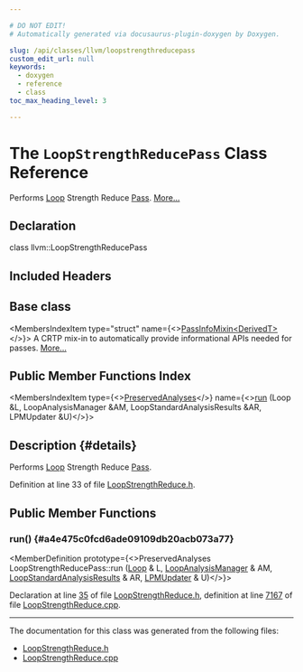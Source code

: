 ```yaml
---

# DO NOT EDIT!
# Automatically generated via docusaurus-plugin-doxygen by Doxygen.

slug: /api/classes/llvm/loopstrengthreducepass
custom_edit_url: null
keywords:
  - doxygen
  - reference
  - class
toc_max_heading_level: 3

---
```





# The `LoopStrengthReducePass` Class Reference

<DoxygenPage pluginConfig={pluginConfig}>

Performs <a href="/docs/api/classes/llvm/loop">Loop</a> Strength Reduce <a href="/docs/api/classes/llvm/pass">Pass</a>. <a href="#details">More...</a>

## Declaration

<CodeBlock>class llvm::LoopStrengthReducePass</CodeBlock>

## Included Headers

<IncludesList>
<IncludesListItem
  filePath="llvm/Transforms/Scalar/LoopStrengthReduce.h"
  permalink="/docs/api/files/include/include/llvm/include/llvm/transforms/include/llvm/transforms/scalar/loopstrengthreduce-h"
  isLocal="true" />
</IncludesList>

## Base class

<MembersIndex>

<MembersIndexItem
  type="struct"
  name={<><a href="/docs/api/structs/llvm/passinfomixin">PassInfoMixin&lt;DerivedT&gt;</a></>}>
A CRTP mix-in to automatically provide informational APIs needed for passes. <a href="/docs/api/structs/llvm/passinfomixin/#details">More...</a>
</MembersIndexItem>

</MembersIndex>

## Public Member Functions Index

<MembersIndex>

<MembersIndexItem
  type={<><a href="/docs/api/classes/llvm/preservedanalyses">PreservedAnalyses</a></>}
  name={<><a href="#a4e475c0fcd6ade09109db20acb073a77">run</a> (Loop &amp;L, LoopAnalysisManager &amp;AM, LoopStandardAnalysisResults &amp;AR, LPMUpdater &amp;U)</>}>
</MembersIndexItem>

</MembersIndex>

## Description {#details}

Performs <a href="/docs/api/classes/llvm/loop">Loop</a> Strength Reduce <a href="/docs/api/classes/llvm/pass">Pass</a>.

Definition at line 33 of file <a href="/docs/api/files/include/include/llvm/include/llvm/transforms/include/llvm/transforms/scalar/loopstrengthreduce-h">LoopStrengthReduce.h</a>.

<SectionDefinition>

## Public Member Functions

### run() {#a4e475c0fcd6ade09109db20acb073a77}

<MemberDefinition
  prototype={<>PreservedAnalyses LoopStrengthReducePass::run (<a href="/docs/api/classes/llvm/loop">Loop</a> &amp; L, <a href="/docs/api/namespaces/llvm/#a58dde534a0ea2a23cb6c779c5c283f75">LoopAnalysisManager</a> &amp; AM, <a href="/docs/api/structs/llvm/loopstandardanalysisresults">LoopStandardAnalysisResults</a> &amp; AR, <a href="/docs/api/classes/llvm/lpmupdater">LPMUpdater</a> &amp; U)</>}>

Declaration at line <a href="/docs/api/files/include/include/llvm/include/llvm/transforms/include/llvm/transforms/scalar/loopstrengthreduce-h/#l00035">35</a> of file <a href="/docs/api/files/include/include/llvm/include/llvm/transforms/include/llvm/transforms/scalar/loopstrengthreduce-h">LoopStrengthReduce.h</a>, definition at line <a href="/docs/api/files/lib/lib/transforms/lib/transforms/scalar/loopstrengthreduce-cpp/#l07167">7167</a> of file <a href="/docs/api/files/lib/lib/transforms/lib/transforms/scalar/loopstrengthreduce-cpp">LoopStrengthReduce.cpp</a>.
</MemberDefinition>

</SectionDefinition>

<hr/>

The documentation for this class was generated from the following files:

<ul>
<li><a href="/docs/api/files/include/include/llvm/include/llvm/transforms/include/llvm/transforms/scalar/loopstrengthreduce-h">LoopStrengthReduce.h</a></li>
<li><a href="/docs/api/files/lib/lib/transforms/lib/transforms/scalar/loopstrengthreduce-cpp">LoopStrengthReduce.cpp</a></li>
</ul>

</DoxygenPage>
